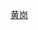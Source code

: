 <noinclude>{{BS-map
| title = 宋埠站站线布置图
| map = </noinclude>
CONTg~~ ~~{{rmri|u}}[[麻武铁路]][[麻城站]]方向
\ABZg2\STRc3
STRc2\ABZg3!~STRc1\STR+4
STR+1\STR+c4\STR
STR+BSl\STR+BSr\STR+BSl
STR+BSl\STR+BSr\STR+BSl
STR+BSl\STR+BSr\STR+BSl
STR+BSl\STR+BSr\STR+BSl
STR+BSl\STR+BSr\STR+BSl
\STR\STR\ABZg2\STRc3
\STR\STR\STR+c1\STR+4
\STR2\STR+c3\STR\STR+BSl
\STRc1\ABZg+4!~STRc2\ABZg3\STR+BSl
\\ABZg+1\STR!~STRc24\STR3
\\ABZg2\ABZg+1!~STRc3\STRc4
\\\STR+c1\ABZg+4!~STRc2\LSTR3+1\STRc4
\\STR\ABZg+1\STRc4
\STR\ENDEe
CONTf~~ ~~{{rmri|d}}[[麻武铁路]][[武昌站]]方向
<noinclude>}}

{{Rdt intro|[[宋埠站|宋埠站]]}}

[[Category:湖北省鐵路車站RDT|黄岗]]

</noinclude>